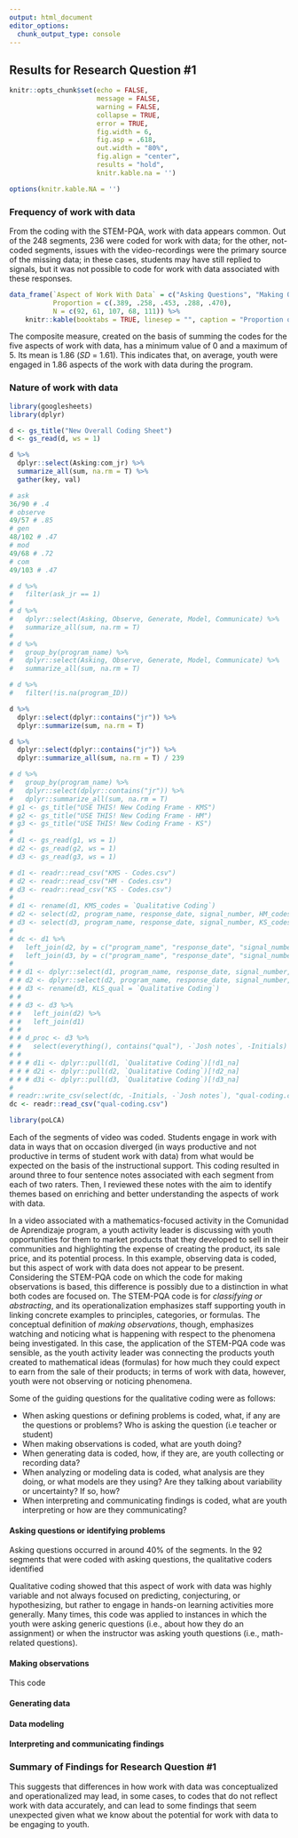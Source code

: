 ```yaml
---
output: html_document
editor_options: 
  chunk_output_type: console
---
```

## Results for Research Question #1

```r
knitr::opts_chunk$set(echo = FALSE, 
                      message = FALSE, 
                      warning = FALSE, 
                      collapse = TRUE,
                      error = TRUE,
                      fig.width = 6,
                      fig.asp = .618,
                      out.width = "80%", 
                      fig.align = "center", 
                      results = "hold",
                      knitr.kable.na = '') 

options(knitr.kable.NA = '')
```

### Frequency of work with data

From the coding with the STEM-PQA, work with data appears common. Out of the 248 segments, 236 were coded for work with data; for the other, not-coded segments, issues with the video-recordings were the primary source of the missing data; in these cases, students may have still replied to signals, but it was not possible to code for work with data associated with these responses. 

```r
data_frame(`Aspect of Work With Data` = c("Asking Questions", "Making Observations", "Generating Data", "Data Modeling", "Communicating Findings"),
           Proportion = c(.389, .258, .453, .288, .470),
           N = c(92, 61, 107, 68, 111)) %>% 
    knitr::kable(booktabs = TRUE, linesep = "", caption = "Proportion of signals for which each of the aspects of work with data was present")
```

The composite measure, created on the basis of summing the codes for the five aspects of work with data, has a minimum value of 0 and a maximum of 5. Its mean is 1.86 (*SD* = 1.61). This indicates that, on average, youth were engaged in 1.86 aspects of the work with data during the program.

### Nature of work with data

```r
library(googlesheets)
library(dplyr)

d <- gs_title("New Overall Coding Sheet")
d <- gs_read(d, ws = 1)

d %>% 
  dplyr::select(Asking:com_jr) %>% 
  summarize_all(sum, na.rm = T) %>% 
  gather(key, val)

# ask
36/90 # .4
# observe
49/57 # .85
# gen
48/102 # .47
# mod
49/68 # .72
# com
49/103 # .47

# d %>% 
#   filter(ask_jr == 1)
# 
# d %>% 
#   dplyr::select(Asking, Observe, Generate, Model, Communicate) %>% 
#   summarize_all(sum, na.rm = T)
# 
# d %>% 
#   group_by(program_name) %>% 
#   dplyr::select(Asking, Observe, Generate, Model, Communicate) %>% 
#   summarize_all(sum, na.rm = T)

# d %>% 
#   filter(!is.na(program_ID))

d %>% 
  dplyr::select(dplyr::contains("jr")) %>% 
  dplyr::summarize(sum, na.rm = T)

d %>% 
  dplyr::select(dplyr::contains("jr")) %>%
  dplyr::summarize_all(sum, na.rm = T) / 239

# d %>% 
#   group_by(program_name) %>% 
#   dplyr::select(dplyr::contains("jr")) %>%
#   dplyr::summarize_all(sum, na.rm = T)
# g1 <- gs_title("USE THIS! New Coding Frame - KMS")
# g2 <- gs_title("USE THIS! New Coding Frame - HM")
# g3 <- gs_title("USE THIS! New Coding Frame - KS")
#
# d1 <- gs_read(g1, ws = 1)
# d2 <- gs_read(g2, ws = 1)
# d3 <- gs_read(g3, ws = 1)

# d1 <- readr::read_csv("KMS - Codes.csv")
# d2 <- readr::read_csv("HM - Codes.csv")
# d3 <- readr::read_csv("KS - Codes.csv")
# 
# d1 <- rename(d1, KMS_codes = `Qualitative Coding`)
# d2 <- select(d2, program_name, response_date, signal_number, HM_codes = `Qualitative Coding`)
# d3 <- select(d3, program_name, response_date, signal_number, KS_codes = `Qualitative Coding`)
# 
# dc <- d1 %>%
#   left_join(d2, by = c("program_name", "response_date", "signal_number")) %>%
#   left_join(d3, by = c("program_name", "response_date", "signal_number"))
# 
# # d1 <- dplyr::select(d1, program_name, response_date, signal_number, KMS_qual = `Qualitative Coding`)
# # d2 <- dplyr::select(d2, program_name, response_date, signal_number, HM_qual = `Qualitative Coding`)
# # d3 <- rename(d3, KLS_qual = `Qualitative Coding`)
# #
# # d3 <- d3 %>%
# #   left_join(d2) %>%
# #   left_join(d1)
# #
# # d_proc <- d3 %>%
# #   select(everything(), contains("qual"), -`Josh notes`, -Initials)
# #
# # # d1i <- dplyr::pull(d1, `Qualitative Coding`)[!d1_na]
# # # d2i <- dplyr::pull(d2, `Qualitative Coding`)[!d2_na]
# # # d3i <- dplyr::pull(d3, `Qualitative Coding`)[!d3_na]
# 
# readr::write_csv(select(dc, -Initials, -`Josh notes`), "qual-coding.csv")
dc <- readr::read_csv("qual-coding.csv")

library(poLCA)


```

Each of the segments of video was coded. Students engage in work with data in ways that on occasion diverged (in ways productive and not productive in terms of student work with data) from what would be expected on the basis of the instructional support. This coding resulted in around three to four sentence notes associated with each segment from each of two raters. Then, I reviewed these notes with the aim to identify themes based on enriching and better understanding the aspects of work with data.

In a video associated with a mathematics-focused activity in the Comunidad de Aprendizaje program, a youth activity leader is discussing with youth opportunities for them to market products that they developed to sell in their communities and highlighting the expense of creating the product, its sale price, and its potential process. In this example, observing data is coded, but this aspect of work with data does not appear to be present. Considering the STEM-PQA code on which the code for making observations is based, this difference is possibly due to a distinction in what both codes are focused on. The STEM-PQA code is for *classifying or abstracting*, and its operationalization emphasizes staff supporting youth in linking concrete examples to principles, categories, or formulas. The conceptual definition of *making observations*, though, emphasizes watching and noticing what is happening with respect to the phenomena being investigated. In this case, the application of the STEM-PQA code was sensible, as the youth activity leader was connecting the products youth created to mathematical ideas (formulas) for how much they could expect to earn from the sale of their products; in terms of work with data, however, youth were not observing or noticing phenomena. 

Some of the guiding questions for the qualitative coding were as follows:

* When asking questions or defining problems is coded, what, if any are the questions or problems? Who is asking the question (i.e teacher or student)
* When making observations is coded, what are youth doing?
* When generating data is coded, how, if they are, are youth collecting or recording data?
* When analyzing or modeling data is coded, what analysis are they doing, or what models are they using? Are they talking about variability or uncertainty? If so, how?
* When interpreting and communicating findings is coded, what are youth interpreting or how are they communicating?

#### Asking questions or identifying problems

Asking questions occurred in around 40% of the segments. In the 92 segments that were coded with asking questions, the qualitative coders identified 

Qualitative coding showed that this aspect of work with data was highly variable and not always focused on predicting, conjecturing, or hypothesizing, but rather to engage in hands-on learning activities more generally. Many times, this code was applied to instances in which the youth were asking generic questions (i.e., about how they do an assignment) or when the instructor was asking youth questions (i.e., math-related questions). 

#### Making observations

This code 

#### Generating data



#### Data modeling



#### Interpreting and communicating findings


### Summary of Findings for Research Question #1

This suggests that differences in how work with data was conceptualized and operationalized may lead, in some cases, to codes that do not reflect work with data accurately, and can lead to some findings that seem unexpected given what we know about the potential for work with data to be engaging to youth.

